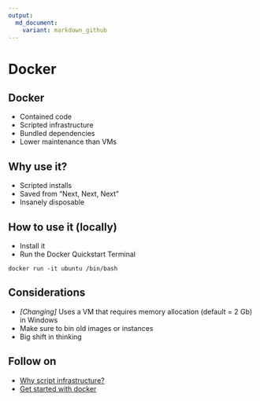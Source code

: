 ```yaml
---
output:
  md_document:
    variant: markdown_github
---
```

# Docker {data-background-iframe="https://www.docker.com/"}

## Docker
- Contained code
- Scripted infrastructure
- Bundled dependencies
- Lower maintenance than VMs

## Why use it?
- Scripted installs
- Saved from "Next, Next, Next"
- Insanely disposable

## How to use it (locally)
- Install it
- Run the Docker Quickstart Terminal

```
docker run -it ubuntu /bin/bash
```

## Considerations
- *[Changing]* Uses a VM that requires memory allocation (default = 2 Gb) in Windows
- Make sure to bin old images or instances
- Big shift in thinking

## Follow on
- [Why script infrastructure?](http://www.cio.com/article/3017722/infrastructure/what-is-infrastructure-as-code-and-why-should-you-embrace-it.html)
- [Get started with docker](https://docs.docker.com/windows/)